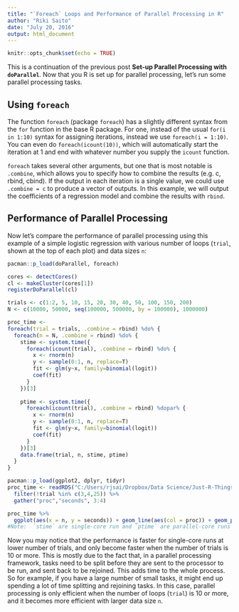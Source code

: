 ```yaml
---
title: "`Foreach` Loops and Performance of Parallel Processing in R"
author: "Riki Saito"
date: "July 20, 2016"
output: html_document
---
```


```r
knitr::opts_chunk$set(echo = TRUE)
```

This is a continuation of the previous post **Set-up Parallel Processing with `doParallel`**. Now that you R is set up for parallel processing, let's run some parallel processing tasks.

## Using `foreach`

The function `foreach` (package `foreach`) has a slightly different syntax from the `for` function in the base R package. For one, instead of the usual `for(i in 1:10)` syntax for assigning iterations, instead we use `foreach(i = 1:10)`. You can even do `foreach(icount(10))`, which will automatically start the iteration at 1 and end with whatever number you supply the `icount` function. 

`foreach` takes several other arguments, but one that is most notable is `.combine`, which allows you to specify how to combine the results (e.g. c, rbind, cbind). If the output in each iteration is a single value, we could use `.combine = c` to produce a vector of outputs. In this example, we will output the coefficients of a regression model and combine the results with `rbind`.

## Performance of Parallel Processing

Now let's compare the performance of parallel processing using this example of a simple logistic regression with various number of loops (`trial`, shown at the top of each plot) and data sizes `n`:

```r
pacman::p_load(doParallel, foreach)

cores <- detectCores()
cl <- makeCluster(cores[1])
registerDoParallel(cl)

trials <- c(1:2, 5, 10, 15, 20, 30, 40, 50, 100, 150, 200)
N <- c(10000, 50000, seq(100000, 500000, by = 100000), 1000000)

proc_time <- 
foreach(trial = trials, .combine = rbind) %do% {
  foreach(n = N, .combine = rbind) %do% {
    stime <- system.time({
      foreach(icount(trial), .combine = rbind) %do% {
        x <- rnorm(n)
        y <- sample(0:1, n, replace=T)
        fit <- glm(y~x, family=binomial(logit))
        coef(fit)
      }
    })[3]
    
    ptime <- system.time({
      foreach(icount(trial), .combine = rbind) %dopar% {
        x <- rnorm(n)
        y <- sample(0:1, n, replace=T)
        fit <- glm(y~x, family=binomial(logit))
        coef(fit)
      }
    })[3]
    data.frame(trial, n, stime, ptime)
  }
}
```

```r
pacman::p_load(ggplot2, dplyr, tidyr)
proc_time <- readRDS("C:/Users/rjsai/Dropbox/Data Science/Just-R-Things/ParallelProcessing/proc_time.rds") %>%
  filter(!trial %in% c(3,4,25)) %>%
  gather("proc","seconds", 3:4)

proc_time %>%
  ggplot(aes(x = n, y = seconds)) + geom_line(aes(col = proc)) + geom_point(aes(col = proc)) + facet_wrap( ~ trial, ncol = 3, scales = "free_y") + theme(axis.text.x = element_text(angle = 45, hjust = 1))
#Note:  `stime` are single-core run and `ptime` are parallel-core runs
```

Now you may notice that the performance is faster for single-core runs at lower number of trials, and only become faster when the number of trials is 10 or more. This is mostly due to the fact that, in a parallel processing framework, tasks need to be split before they are sent to the processor to be run, and sent back to be rejoined. This adds time to the whole process. So for example, if you have a large number of small tasks, it might end up spending a lot of time splitting and rejoining tasks. In this case, parallel processing is only efficient when the number of loops (`trial`) is 10 or more, and it becomes more efficient with larger data size `n`.

